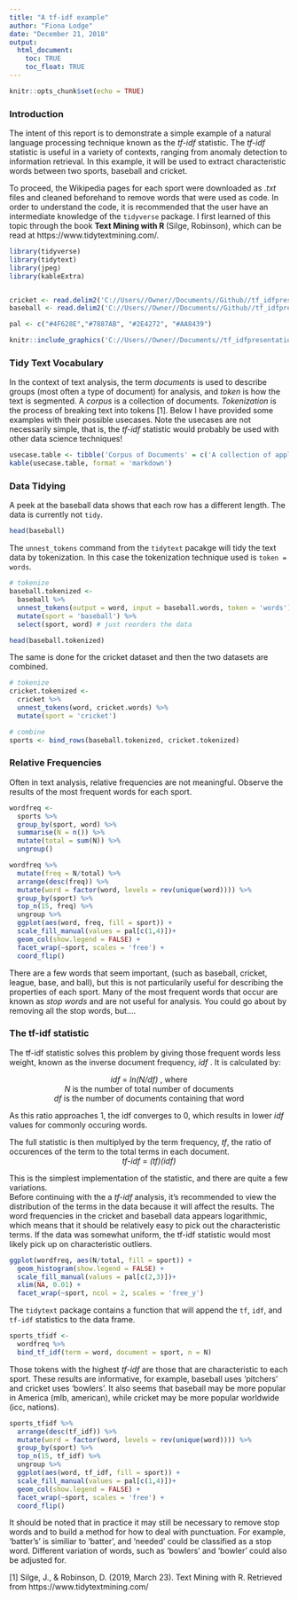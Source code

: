 ```yaml
---
title: "A tf-idf example"
author: "Fiona Lodge"
date: "December 21, 2018"
output: 
  html_document:
    toc: TRUE
    toc_float: TRUE
---
```


```r
knitr::opts_chunk$set(echo = TRUE)
```


### Introduction

The intent of this report is to demonstrate a simple example of a natural language processing technique known as the <i>tf-idf </i> statistic.  The <i>tf-idf</i> statistic is useful in a variety of contexts, ranging from anomaly detection to information retrieval.   In this example, it will be used to extract characteristic words between two sports, baseball and cricket.  

To proceed, the Wikipedia pages for each sport were downloaded as <i>.txt</i> files and cleaned beforehand to remove words that were used as code.  In order to understand the code, it is recommended that the user have an intermediate knowledge of the `tidyverse` package.  I first learned of this topic through the book <b> Text Mining with R </b> (Silge, Robinson), which can be read at  https://www.tidytextmining.com/. 

```r
library(tidyverse)
library(tidytext)
library(jpeg)
library(kableExtra)


cricket <- read.delim2('C://Users//Owner//Documents//Github//tf_idfpresentationonbaseballandcricket//cricket - Wikipedia.txt', header = FALSE, fill = FALSE, col.names = 'cricket.words', stringsAsFactors = FALSE)
baseball <- read.delim2('C://Users//Owner//Documents//Github//tf_idfpresentationonbaseballandcricket//Baseball - Wikipedia.txt', fill = FALSE, col.names = 'baseball.words', stringsAsFactors = FALSE)

pal <- c("#4F628E","#7887AB", "#2E4272", "#AA8439")
```

 

```r
knitr::include_graphics('C://Users//Owner//Documents//tf_idfpresentationonbaseballandcricket//baseball_cricket.PNG')
```

### Tidy Text Vocabulary

In the context of text analysis, the term <i>documents</i> is used to describe groups (most often a type of document) for analysis, and <i> token</i> is how the text is segmented. A <i>corpus</i> is a collection of documents. <i>Tokenization</i> is the process of breaking text into tokens [1].  Below I have provided some examples with their possible usecases.  Note the usecases are not necessarily simple, that is, the <i>tf-idf</i> statistic would probably be used with other data science techniques!

```r
usecase.table <- tibble('Corpus of Documents' = c('A collection of applications for insurance that vary in structure', 'A collection of daily credit card transactions', 'A collection of student essays', 'A collection of a user\'s tweets'), 'Token Structure' = c('single words', 'codes that represent properties of the transactions', 'single words', 'single words'), 'Possible Use Case' = c('Speedy informational retrieval (locations, doctors, hospitals)', 'Detect fraudulent transactions', 'Search for atypical vocabulary that may indicate plagiarism', 'View how hobbies or interests change over time'))
kable(usecase.table, format = 'markdown')
```

### Data Tidying
A peek at the baseball data shows that each row has a different length.  The data is currently not `tidy`.

```r
head(baseball)
```

The `unnest_tokens` command from the `tidytext` pacakge will tidy the text data by tokenization.  In this case the tokenization technique used is `token = words`.  

```r
# tokenize
baseball.tokenized <- 
  baseball %>%
  unnest_tokens(output = word, input = baseball.words, token = 'words') %>%
  mutate(sport = 'baseball') %>%
  select(sport, word) # just reorders the data

head(baseball.tokenized)
```

The same is done for the cricket dataset and then the two datasets are combined.

```r
# tokenize
cricket.tokenized <- 
  cricket %>%
  unnest_tokens(word, cricket.words) %>%
  mutate(sport = 'cricket')

# combine
sports <- bind_rows(baseball.tokenized, cricket.tokenized)
```

### Relative Frequencies

Often in text analysis, relative frequencies are not meaningful.  Observe the results of the most frequent words for each sport.

```r
wordfreq <-
  sports %>%
  group_by(sport, word) %>%
  summarise(N = n()) %>%
  mutate(total = sum(N)) %>%
  ungroup()

wordfreq %>%
  mutate(freq = N/total) %>%
  arrange(desc(freq)) %>%
  mutate(word = factor(word, levels = rev(unique(word)))) %>%
  group_by(sport) %>%
  top_n(15, freq) %>%
  ungroup %>%
  ggplot(aes(word, freq, fill = sport)) + 
  scale_fill_manual(values = pal[c(1,4)])+
  geom_col(show.legend = FALSE) +
  facet_wrap(~sport, scales = 'free') + 
  coord_flip()
```

There are a few words that seem important, (such as baseball, cricket, league, base, and ball), but this is not particularily useful for describing the properties of each sport.  Many of the most frequent words that occur are known as <i>stop words</i> and are not useful for analysis.  You could go about by removing all the stop words, but....

### The tf-idf statistic

The tf-idf statistic solves this problem by giving those frequent words less weight, known as the inverse document frequency, <i> idf </i>. It is calculated by:       

<center> <i>idf</i> = <i>ln(N/df)</i> , where </center>  

<center> <i>N</i> is the number of total number of documents </center>  
<center> <i>df</i> is the number of documents containing that word</center>   

As this ratio approaches 1, the idf converges to 0, which results in lower <i>idf</i> values for commonly occuring words.  

The full statistic is then multiplyed by the term frequency, <i>tf</i>, the ratio of occurences of the term to the total terms in each document.
                               <center> <i>tf-idf</i> = <i>(tf)(idf)</i> </center>  
                                
This is the simplest implementation of the statistic, and there are quite a few variations.    
Before continuing with the a <i>tf-idf</i> analysis, it's recommended to view the distribution of the terms in the data because it will affect the results.  The word frequencies in the cricket and baseball data appears logarithmic, which means that it should be relatively easy to pick out the characteristic terms.  If the data was somewhat uniform, the tf-idf statistic would most likely pick up on characteristic outliers.

```r
ggplot(wordfreq, aes(N/total, fill = sport)) + 
  geom_histogram(show.legend = FALSE) + 
  scale_fill_manual(values = pal[c(2,3)])+
  xlim(NA, 0.01) +
  facet_wrap(~sport, ncol = 2, scales = 'free_y') 
```

The `tidytext` package contains a function that will append the `tf`, `idf`, and `tf-idf` statistics to the data frame. 

```r
sports_tfidf <- 
  wordfreq %>%
  bind_tf_idf(term = word, document = sport, n = N)
```

Those tokens with the highest <i>tf-idf</i> are those that are characteristic to each sport.  These results are informative, for example, baseball uses 'pitchers' and cricket uses 'bowlers'. It also seems that baseball may be more popular in America (mlb, american), while cricket may be more popular worldwide (icc, nations).

```r
sports_tfidf %>%
  arrange(desc(tf_idf)) %>%
  mutate(word = factor(word, levels = rev(unique(word)))) %>%
  group_by(sport) %>%
  top_n(15, tf_idf) %>%
  ungroup %>%
  ggplot(aes(word, tf_idf, fill = sport)) + 
  scale_fill_manual(values = pal[c(1,4)])+
  geom_col(show.legend = FALSE) +
  facet_wrap(~sport, scales = 'free') + 
  coord_flip() 
```

It should be noted that in practice it may still be necessary to remove stop words and to build a method for how to deal with punctuation.  For example, 'batter's' is similiar to 'batter', and 'needed' could be classified as a stop word.  Different variation of words, such as 'bowlers' and 'bowler' could also be adjusted for.

[1] Silge, J., & Robinson, D. (2019, March 23). Text Mining with R. Retrieved from https://www.tidytextmining.com/


